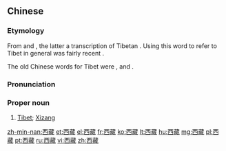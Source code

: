 ==Chinese==
{{zh-forms}}

===Etymology===
From {{zh-l|西|west}} and {{zh-l|藏|tr=Zàng}}, the latter a transcription of Tibetan {{m|bo|གཙང||a region in Tibet encompassing Gyantse and Shigatse}}. Using this word to refer to Tibet in general was fairly recent {{defdate|from 20th century}}.

The old Chinese words for Tibet were {{zh-l|蕃}}, {{zh-l|土蕃|tr=Tǔbō, Tǔfán}} and {{zh-l|吐蕃|tr=Tǔbō, Tǔfán}}.

===Pronunciation===
{{zh-pron
|m=Xīzàng
|c=sai1 zong6
|h=pfs=Sî-chhông
|md=Să̤-câung
|mn=Se-chōng
|w=1xi zaan
|cat=pn
}}

===Proper noun===
{{zh-proper noun}}

# [[Tibet]]; [[Xizang]]

[[zh-min-nan:西藏]]
[[et:西藏]]
[[el:西藏]]
[[fr:西藏]]
[[ko:西藏]]
[[lt:西藏]]
[[hu:西藏]]
[[mg:西藏]]
[[pl:西藏]]
[[pt:西藏]]
[[ru:西藏]]
[[vi:西藏]]
[[zh:西藏]]